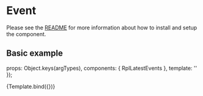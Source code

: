
<Meta title="Organisms/Event" />

# Event
Please see the [README](https://github.com/dpc-sdp/ripple/blob/master/packages/components/Organisms/Event/README.md) for more information about how to install and setup the component.

## Basic example

  props: Object.keys(argTypes),
  components: { RplLatestEvents },
  template: '<rpl-latest-events :events="events" :cta="cta" :link="link" :title="title" />'
});

<Canvas>
  <Story
    name="Event"
    args={{
      events: [
        {
          image: 'https://placehold.it/580x340',
          dateStart: '2018-12-25T09:00:00.000+10:00',
          dateEnd: '2019-01-05T09:00:00.000+10:00',
          location: 'South Yarra',
          title: 'This is the headline of an event',
          summary:
            'This event range occurs in 2018 and goes to 2019. Neque porro quisquam est, qui dolorem ipsum quia dolor sit amet lorem ipsum dolor sit amet.',
          link: { text: 'See event details', url: '#' }
        },
        {
          image: 'https://placehold.it/580x340',
          dateStart: '2018-05-09T09:00:00.000+10:00',
          dateEnd: '2018-05-10T09:00:00.000+10:00',
          location: 'South Yarra',
          title: 'This is the headline of an event',
          summary:
            'This event range occurs in 2018, same month different day.',
          link: { text: 'See event details', url: '#' }
        },
        {
          image: 'https://placehold.it/580x340',
          dateStart: '2018-02-12T09:00:00.000+10:00',
          dateEnd: '2018-02-12T15:00:00.000+10:00',
          location: 'South Yarra',
          title: 'This is the headline of an event',
          summary:
            'This event range occurs in 2018, same day, different time.',
          link: { text: 'See event details', url: '#' }
        },
        {
          image: 'https://placehold.it/580x340',
          dateStart: '2018-08-01T09:00:00.000+10:00',
          dateEnd: '2018-09-02T09:00:00.000+10:00',
          location: 'South Yarra',
          title: 'This is the headline of an event',
          summary:
            'This event range occurs in 2018. Same year, different month.',
          link: { text: 'See event details', url: '#' }
        },
        {
          image: 'https://placehold.it/580x340',
          dateStart: '2020-02-02T09:00:00.000+10:00',
          location: 'South Yarra',
          title:
            'This is the headline of an event with a location that will stretch over over 3 lines',
          summary:
            'This single date event occurs in 2020. Neque porro quisquam est, qui dolorem ipsum quia dolor sit amet lorem ipsum dolor sit amet.',
          link: { text: 'See event details', url: '#' }
        },
        {
          image: 'https://placehold.it/580x340',
          dateStart: '2019-07-10T09:00:00.000+10:00',
          location: 'South Yarra',
          title:
            'This is the headline of an event with a location that will stretch over over 3 lines',
          summary:
            'This single date event occurs in 2019. Neque porro quisquam est, qui dolorem ipsum quia dolor sit amet lorem ipsum dolor sit amet.',
          link: { text: 'See event details', url: '#' }
        }
      ],
      cta: {
        image: 'https://placehold.it/148x148',
        title: 'Want to submit an event?',
        summary:
         'Lorem ipsum dolor sit amet, consectet adipiscing elit, seddo eiusmod tempore incididunt ut labore et dolore.',
        link: { text: 'Submit a listing', url: '#' }
      },
      link: { text: 'See all events', url: '#' },
      title: 'Event heading'
    }}
  >
    {Template.bind({})}
  </Story>
</Canvas>

<ArgsTable of={RplLatestEvents} />
